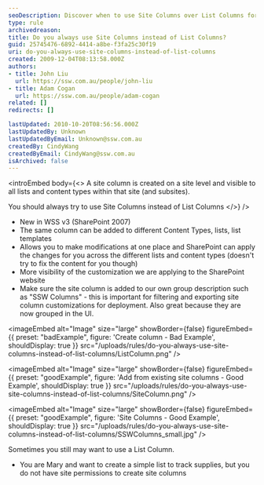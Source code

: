 ```yaml
---
seoDescription: Discover when to use Site Columns over List Columns for better SharePoint customization and management
type: rule
archivedreason:
title: Do you always use Site Columns instead of List Columns?
guid: 25745476-6892-4414-a8be-f3fa25c30f19
uri: do-you-always-use-site-columns-instead-of-list-columns
created: 2009-12-04T08:13:58.000Z
authors:
- title: John Liu
  url: https://ssw.com.au/people/john-liu
- title: Adam Cogan
  url: https://ssw.com.au/people/adam-cogan
related: []
redirects: []

lastUpdated: 2010-10-20T08:56:56.000Z
lastUpdatedBy: Unknown
lastUpdatedByEmail: Unknown@ssw.com.au
createdBy: CindyWang
createdByEmail: CindyWang@ssw.com.au
isArchived: false
---
```


<introEmbed
  body={<>
A site column is created on a site level and visible to all lists and content types within that site (and subsites).

You should always try to use Site Columns instead of List Columns
  </>}
/>
* New in WSS v3 (SharePoint 2007)
* The same column can be added to different Content Types, lists, list templates
* Allows you to make modifications at one place and SharePoint can apply the changes for you across the different lists and content types (doesn't try to fix the content for you though)
* More visibility of the customization we are applying to the SharePoint website
* Make sure the site column is added to our own group description such as "SSW Columns" - this is important for filtering and exporting site column customizations for deployment.  Also great because they are now grouped in the UI.

<imageEmbed
  alt="Image"
  size="large"
  showBorder={false}
  figureEmbed={{
    preset: "badExample",
    figure: 'Create column - Bad Example',
    shouldDisplay: true
  }}
  src="/uploads/rules/do-you-always-use-site-columns-instead-of-list-columns/ListColumn.png"
/>

<imageEmbed
  alt="Image"
  size="large"
  showBorder={false}
  figureEmbed={{
    preset: "goodExample",
    figure: 'Add from existing site columns - Good Example',
    shouldDisplay: true
  }}
  src="/uploads/rules/do-you-always-use-site-columns-instead-of-list-columns/SiteColumn.png"
/>

<imageEmbed
  alt="Image"
  size="large"
  showBorder={false}
  figureEmbed={{
    preset: "goodExample",
    figure: 'Site Columns - Good Example',
    shouldDisplay: true
  }}
  src="/uploads/rules/do-you-always-use-site-columns-instead-of-list-columns/SSWColumns\_small.jpg"
/>

Sometimes you still may want to use a List Column.

* You are Mary and want to create a simple list to track supplies, but you do not have site permissions to create site columns
